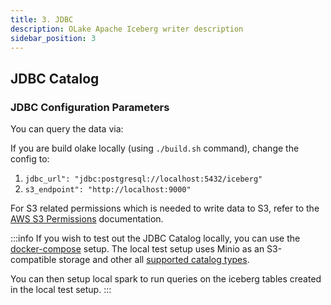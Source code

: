 ```yaml
---
title: 3. JDBC
description: OLake Apache Iceberg writer description
sidebar_position: 3
---
```


## JDBC Catalog

<MinioJDBCIcebergWriterConfigLocal/>

### JDBC Configuration Parameters

<MinioJDBCIcebergWriterConfigLocalDetails/>

You can query the data via:

<CatalogQuery/>

If you are build olake locally (using `./build.sh` command), change the config to:
1. `jdbc_url": "jdbc:postgresql://localhost:5432/iceberg"`
2. `s3_endpoint": "http://localhost:9000"`

For S3 related permissions which is needed to write data to S3, refer to the [AWS S3 Permissions](../../s3/overview#iam-permissions-required) documentation.

:::info
If you wish to test out the JDBC Catalog locally, you can use the [docker-compose](../../writers/iceberg/docker-compose) setup. The local test setup uses Minio as an S3-compatible storage and other all [supported catalog types](/docs/writers/iceberg/docker-compose#local-catalog--test-setup). 

You can then setup local spark to run queries on the iceberg tables created in the local test setup.
:::
